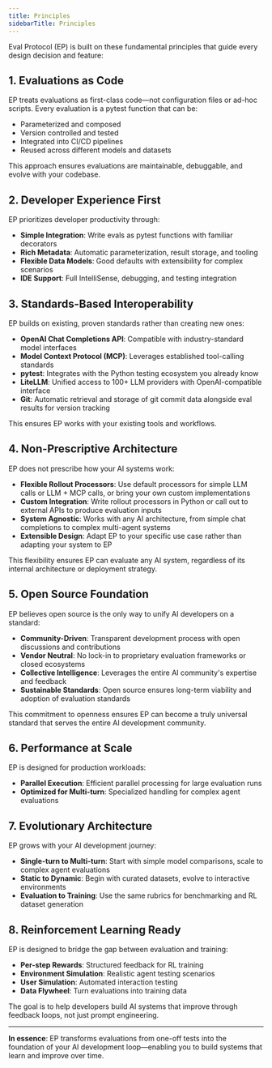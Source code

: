 ```yaml
---
title: Principles
sidebarTitle: Principles
---
```


Eval Protocol (EP) is built on these fundamental principles that guide every design decision and feature:

## 1. **Evaluations as Code**

EP treats evaluations as first-class code—not configuration files or ad-hoc scripts. Every evaluation is a pytest function that can be:
- Parameterized and composed
- Version controlled and tested
- Integrated into CI/CD pipelines
- Reused across different models and datasets

This approach ensures evaluations are maintainable, debuggable, and evolve with your codebase.

## 2. **Developer Experience First**

EP prioritizes developer productivity through:
- **Simple Integration**: Write evals as pytest functions with familiar decorators
- **Rich Metadata**: Automatic parameterization, result storage, and tooling
- **Flexible Data Models**: Good defaults with extensibility for complex scenarios
- **IDE Support**: Full IntelliSense, debugging, and testing integration

## 3. **Standards-Based Interoperability**

EP builds on existing, proven standards rather than creating new ones:
- **OpenAI Chat Completions API**: Compatible with industry-standard model interfaces
- **Model Context Protocol (MCP)**: Leverages established tool-calling standards
- **pytest**: Integrates with the Python testing ecosystem you already know
- **LiteLLM**: Unified access to 100+ LLM providers with OpenAI-compatible interface
- **Git**: Automatic retrieval and storage of git commit data alongside eval results for version tracking

This ensures EP works with your existing tools and workflows.

## 4. **Non-Prescriptive Architecture**

EP does not prescribe how your AI systems work:
- **Flexible Rollout Processors**: Use default processors for simple LLM calls or LLM + MCP calls, or bring your own custom implementations
- **Custom Integration**: Write rollout processors in Python or call out to external APIs to produce evaluation inputs
- **System Agnostic**: Works with any AI architecture, from simple chat completions to complex multi-agent systems
- **Extensible Design**: Adapt EP to your specific use case rather than adapting your system to EP

This flexibility ensures EP can evaluate any AI system, regardless of its internal architecture or deployment strategy.

## 5. **Open Source Foundation**

EP believes open source is the only way to unify AI developers on a standard:
- **Community-Driven**: Transparent development process with open discussions and contributions
- **Vendor Neutral**: No lock-in to proprietary evaluation frameworks or closed ecosystems
- **Collective Intelligence**: Leverages the entire AI community's expertise and feedback
- **Sustainable Standards**: Open source ensures long-term viability and adoption of evaluation standards

This commitment to openness ensures EP can become a truly universal standard that serves the entire AI development community.

## 6. **Performance at Scale**

EP is designed for production workloads:
- **Parallel Execution**: Efficient parallel processing for large evaluation runs
- **Optimized for Multi-turn**: Specialized handling for complex agent evaluations

## 7. **Evolutionary Architecture**

EP grows with your AI development journey:
- **Single-turn to Multi-turn**: Start with simple model comparisons, scale to complex agent evaluations
- **Static to Dynamic**: Begin with curated datasets, evolve to interactive environments
- **Evaluation to Training**: Use the same rubrics for benchmarking and RL dataset generation

## 8. **Reinforcement Learning Ready**

EP is designed to bridge the gap between evaluation and training:
- **Per-step Rewards**: Structured feedback for RL training
- **Environment Simulation**: Realistic agent testing scenarios
- **User Simulation**: Automated interaction testing
- **Data Flywheel**: Turn evaluations into training data

The goal is to help developers build AI systems that improve through feedback loops, not just prompt engineering.

---

**In essence**: EP transforms evaluations from one-off tests into the foundation of your AI development loop—enabling you to build systems that learn and improve over time.